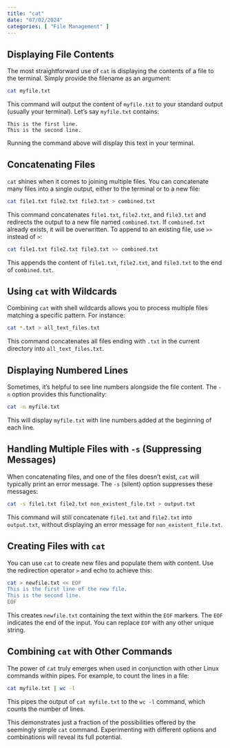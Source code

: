```yaml
---
title: "cat"
date: "07/02/2024"
categories: [ "File Management" ]
---
```

## Displaying File Contents

The most straightforward use of `cat` is displaying the contents of a file to the terminal.  Simply provide the filename as an argument:

```bash
cat myfile.txt
```

This command will output the content of `myfile.txt` to your standard output (usually your terminal).  Let's say `myfile.txt` contains:

```
This is the first line.
This is the second line.
```

Running the command above will display this text in your terminal.


## Concatenating Files

`cat` shines when it comes to joining multiple files.  You can concatenate many files into a single output, either to the terminal or to a new file:

```bash
cat file1.txt file2.txt file3.txt > combined.txt
```

This command concatenates `file1.txt`, `file2.txt`, and `file3.txt` and redirects the output to a new file named `combined.txt`.  If `combined.txt` already exists, it will be overwritten.  To append to an existing file, use `>>` instead of `>`:


```bash
cat file1.txt file2.txt file3.txt >> combined.txt
```

This appends the content of `file1.txt`, `file2.txt`, and `file3.txt` to the end of `combined.txt`.


##  Using `cat` with Wildcards

Combining `cat` with shell wildcards allows you to process multiple files matching a specific pattern. For instance:


```bash
cat *.txt > all_text_files.txt
```

This command concatenates all files ending with `.txt` in the current directory into `all_text_files.txt`.


##  Displaying Numbered Lines

Sometimes, it's helpful to see line numbers alongside the file content.  The `-n` option provides this functionality:

```bash
cat -n myfile.txt
```

This will display `myfile.txt` with line numbers added at the beginning of each line.


## Handling Multiple Files with `-s` (Suppressing Messages)

When concatenating files, and one of the files doesn't exist, `cat` will typically print an error message. The `-s` (silent) option suppresses these messages:

```bash
cat -s file1.txt file2.txt non_existent_file.txt > output.txt
```

This command will still concatenate `file1.txt` and `file2.txt` into `output.txt`, without displaying an error message for `non_existent_file.txt`.



## Creating Files with `cat`

You can use `cat` to create new files and populate them with content.  Use the redirection operator `>` and echo to achieve this:


```bash
cat > newfile.txt << EOF
This is the first line of the new file.
This is the second line.
EOF
```

This creates `newfile.txt` containing the text within the `EOF` markers.  The `EOF` indicates the end of the input.  You can replace `EOF` with any other unique string.


##  Combining `cat` with Other Commands

The power of `cat` truly emerges when used in conjunction with other Linux commands within pipes. For example, to count the lines in a file:


```bash
cat myfile.txt | wc -l
```

This pipes the output of `cat myfile.txt` to the `wc -l` command, which counts the number of lines.


This demonstrates just a fraction of the possibilities offered by the seemingly simple `cat` command.  Experimenting with different options and combinations will reveal its full potential.

